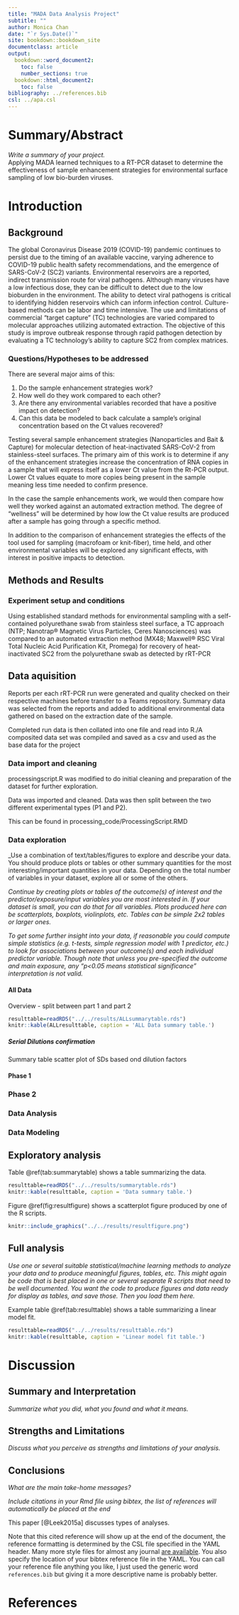 ---
title: "MADA Data Analysis Project"
subtitle: ""
author: Monica Chan
date: "`r Sys.Date()`"
site: bookdown::bookdown_site
documentclass: article
output:
  bookdown::word_document2: 
    toc: false
    number_sections: true
  bookdown::html_document2: 
    toc: false
bibliography: ../references.bib
csl: ../apa.csl
---

# Summary/Abstract
_Write a summary of your project._  
Applying MADA learned techniques to a RT-PCR dataset to determine the effectiveness of sample enhancement strategies for environmental surface sampling of low bio-burden viruses.  

# Introduction 

##  Background
The global Coronavirus Disease 2019 (COVID-19) pandemic continues to persist due to the timing of an available vaccine, varying adherence to COVID-19 public health safety recommendations, and the emergence of SARS-CoV-2 (SC2) variants. Environmental reservoirs are a reported, indirect transmission route for viral pathogens. Although many viruses have a low infectious dose, they can be difficult to detect due to the low bioburden in the environment. The ability to detect viral pathogens is critical to identifying hidden reservoirs which can inform infection control. Culture-based methods can be labor and time intensive. The use and limitations of commercial “target capture” (TC) technologies are varied compared to molecular approaches utilizing automated extraction. The objective of this study is improve outbreak response through rapid pathogen detection by evaluating a TC technology’s ability to capture SC2 from complex matrices.

### Questions/Hypotheses to be addressed

There are several major aims of this:

1. Do the sample enhancement strategies work?
2. How well do they work compared to each other?
3. Are there any environmental variables recorded that have a positive impact on detection?
4. Can this data be modeled to back calculate a sample's original concentration based on the Ct values recovered?

Testing several sample enhancement strategies (Nanoparticles and Bait & Capture) for molecular detection of heat-inactivated SARS-CoV-2 from stainless-steel surfaces. The primary aim of this work is to determine if any of the enhancement strategies increase the concentration of RNA copies in a sample that will express itself as a lower Ct value from the Rt-PCR output. Lower Ct values equate to more copies being present in the sample meaning less time needed to confirm presence.  

In the case the sample enhancements work, we would then compare how well they worked against an automated extraction method. The degree of "wellness" will be determined by how low the Ct value results are produced after a sample has going through a specific method.

In addition to the comparison of enhancement strategies the effects of the tool used for sampling (macrofoam or knit-fiber), time held, and other environmental variables will be explored any significant effects, with interest in positive impacts to detection.


## Methods and Results

### Experiment setup and conditions

Using established standard methods for environmental sampling with a self-contained polyurethane swab from stainless steel surface, a TC approach (NTP; Nanotrap® Magnetic Virus Particles, Ceres Nanosciences) was compared to an automated extraction method (MX48; Maxwell® RSC Viral Total Nucleic Acid Purification Kit, Promega) for recovery of heat-inactivated SC2 from the polyurethane swab as detected by rRT-PCR


## Data aquisition
Reports per each rRT-PCR run were generated and quality checked on their respective machines before transfer to a Teams repository. Summary data was selected from the reports and added to additional environmental data gathered on based on the extraction date of the sample.

Completed run data is then collated into one file and read into R./A composited data set was compiled and saved as a csv and used as the base data for the project

### Data import and cleaning

processingscript.R was modified to do initial cleaning and preparation of the dataset for further exploration.

Data was imported and cleaned.
Data was then split between the two different experimental types (P1 and P2).

This can be found in processing_code/ProcessingScript.RMD

### Data exploration

_Use a combination of text/tables/figures to explore and describe your data. You should produce plots or tables or other summary quantities for the most interesting/important quantities in your data. Depending on the total number of variables in your dataset, explore all or some of the others. 

_Continue by creating plots or tables of the outcome(s) of interest and the predictor/exposure/input variables you are most interested in. If your dataset is small, you can do that for all variables. Plots produced here can be scatterplots, boxplots, violinplots, etc. Tables can be simple 2x2 tables or larger ones._

_To get some further insight into your data, if reasonable you could compute simple statistics (e.g. t-tests, simple regression model with 1 predictor, etc.) to look for associations between your outcome(s) and each individual predictor variable. Though note that unless you pre-specified the outcome and main exposure, any "p<0.05 means statistical significance" interpretation is not valid._

#### All Data

Overview - split between part 1 and part 2


```{r ALLsummarytable,  echo=FALSE}
resulttable=readRDS("../../results/ALLsummarytable.rds")
knitr::kable(ALLresulttable, caption = 'ALL Data summary table.')
```

##### Serial Dilutions confirmation

Summary table 
scatter plot of SDs based ond dilution factors

#### Phase 1



### Phase 2



### Data Analysis

### Data Modeling





## Exploratory analysis



Table \@ref(tab:summarytable) shows a table summarizing the data.


```{r summarytable,  echo=FALSE}
resulttable=readRDS("../../results/summarytable.rds")
knitr::kable(resulttable, caption = 'Data summary table.')
```


Figure \@ref(fig:resultfigure) shows a scatterplot figure produced by one of the R scripts.

```{r resultfigure,  fig.cap='Analysis figure.', echo=FALSE}
knitr::include_graphics("../../results/resultfigure.png")
```


## Full analysis

_Use one or several suitable statistical/machine learning methods to analyze your data and to produce meaningful figures, tables, etc. This might again be code that is best placed in one or several separate R scripts that need to be well documented. You want the code to produce figures and data ready for display as tables, and save those. Then you load them here._

Example table \@ref(tab:resulttable) shows a table summarizing a linear model fit.

```{r resulttable,  echo=FALSE}
resulttable=readRDS("../../results/resulttable.rds")
knitr::kable(resulttable, caption = 'Linear model fit table.')
```


# Discussion

## Summary and Interpretation
_Summarize what you did, what you found and what it means._

## Strengths and Limitations
_Discuss what you perceive as strengths and limitations of your analysis._

## Conclusions
_What are the main take-home messages?_

_Include citations in your Rmd file using bibtex, the list of references will automatically be placed at the end_

This paper [@Leek2015a] discusses types of analyses. 

Note that this cited reference will show up at the end of the document, the reference formatting is determined by the CSL file specified in the YAML header. Many more style files for almost any journal [are available](https://www.zotero.org/styles). You also specify the location of your bibtex reference file in the YAML. You can call your reference file anything you like, I just used the generic word `references.bib` but giving it a more descriptive name is probably better.


# References



